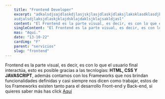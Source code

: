 ```yaml
---
    title: "Frontend Developer"
    excerpt: "adkalsdjsajdlaskdjlasjskjlasjdlaskjdlaksjlaksklasdklasdjkladjlaksjlaksdjlasdjaksdjlasdsladsajasjlaslasjdlajdsljdsal 
    asdjalsdjlaksjdlaskjklajdsklajdaklsjklajsakldjasl"
    content: "El Frontend es la parte visual, es decir, es con lo que el usuario final interactúa, esto es posible gracias a las tecnologías: HTML, CSS Y JAVASCRIPT, además contamos con los Frameworks, éstos nos brindan funcionalidades definidas y casi siempre nos dicen como trabajar, estos de los Frameworks existen tanto para el desarrollo Front-end y Back-end, si quieres saber más has click"
    singleContent: "El Frontend es la parte visual, es decir, es con lo que el usuario final interactúa, esto es posible gracias a las tecnologías: HTML, CSS Y JAVASCRIPT, además contamos con los Frameworks, éstos nos brindan funcionalidades definidas y casi siempre nos dicen como trabajar, estos de los Frameworks existen tanto para el desarrollo Front-end y Back-end."
    mas: "Aquí." 
    date: "13-10-22"
    cardimg: "F"
    parent: "servicios"
    slug: "frontend"
---
```


Frontend es la parte visual, es decir, es con lo que el usuario final interactúa, esto es posible gracias a las tecnlogías: **HTML, CSS Y JAVASCRIPT**, además contamos con los Frameworks que nos brindan funcionalidades definidas y casi siempre nos dicen como trabajar, estos de los Frameworks existen tanto para el desarrollo Front-end y Back-end, si quieres saber más has click [Aquí](https://google.com) 